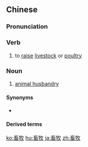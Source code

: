 ==Chinese==
{{zh-forms}}

===Pronunciation===
{{zh-pron
|m=xùmù
|c=cuk1 muk6
|mn=qz,tw,xm:thiok-bo̍k/zz:hiok-bo̍k
|ma=Zh-xùmù.ogg
|cat=v,n
}}

===Verb===
{{zh-verb}}

# to [[raise]] [[livestock]] or [[poultry]]

===Noun===
{{zh-noun}}

# [[animal husbandry]]

====Synonyms====
* {{zh-l|牧畜}}

====Derived terms====
{{zh-der|畜牧學|畜牧業}}

{{zh-cat|Advanced}}

[[ko:畜牧]]
[[hu:畜牧]]
[[ja:畜牧]]
[[zh:畜牧]]